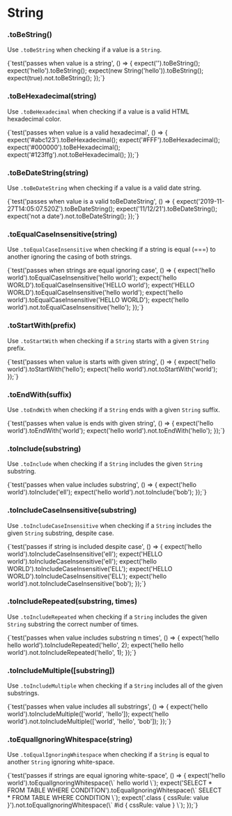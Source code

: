 
# String

### .toBeString()

Use `.toBeString` when checking if a value is a `String`.

<TestFile name="toBeString">
  {`test('passes when value is a string', () => {
  expect('').toBeString();
  expect('hello').toBeString();
  expect(new String('hello')).toBeString();
  expect(true).not.toBeString();
});`}
</TestFile>

### .toBeHexadecimal(string)

Use `.toBeHexadecimal` when checking if a value is a valid HTML hexadecimal color.

<TestFile name="toBeHexadecimal">
  {`test('passes when value is a valid hexadecimal', () => {
  expect('#abc123').toBeHexadecimal();
  expect('#FFF').toBeHexadecimal();
  expect('#000000').toBeHexadecimal();
  expect('#123ffg').not.toBeHexadecimal();
});`}
</TestFile>

### .toBeDateString(string)

Use `.toBeDateString` when checking if a value is a valid date string.

<TestFile name="toBeDateString">
  {`test('passes when value is a valid toBeDateString', () => {
  expect('2019-11-27T14:05:07.520Z').toBeDateString();
  expect('11/12/21').toBeDateString();
  expect('not a date').not.toBeDateString();
});`}
</TestFile>

### .toEqualCaseInsensitive(string)

Use `.toEqualCaseInsensitive` when checking if a string is equal (===) to another ignoring the casing of both strings.

<TestFile name="toEqualCaseInsensitive">
  {`test('passes when strings are equal ignoring case', () => {
  expect('hello world').toEqualCaseInsensitive('hello world');
  expect('hello WORLD').toEqualCaseInsensitive('HELLO world');
  expect('HELLO WORLD').toEqualCaseInsensitive('hello world');
  expect('hello world').toEqualCaseInsensitive('HELLO WORLD');
  expect('hello world').not.toEqualCaseInsensitive('hello');
});`}
</TestFile>

### .toStartWith(prefix)

Use `.toStartWith` when checking if a `String` starts with a given `String` prefix.

<TestFile name="toStartWith">
  {`test('passes when value is starts with given string', () => {
  expect('hello world').toStartWith('hello');
  expect('hello world').not.toStartWith('world');
});`}
</TestFile>

### .toEndWith(suffix)

Use `.toEndWith` when checking if a `String` ends with a given `String` suffix.

<TestFile name="toEndWith">
  {`test('passes when value is ends with given string', () => {
  expect('hello world').toEndWith('world');
  expect('hello world').not.toEndWith('hello');
});`}
</TestFile>

### .toInclude(substring)

Use `.toInclude` when checking if a `String` includes the given `String` substring.

<TestFile name="toInclude">
  {`test('passes when value includes substring', () => {
  expect('hello world').toInclude('ell');
  expect('hello world').not.toInclude('bob');
});`}
</TestFile>

### .toIncludeCaseInsensitive(substring)

Use `.toIncludeCaseInsensitive` when checking if a `String` includes the given `String` substring, despite case.

<TestFile name="toIncludeCaseInsensitive">
  {`test('passes if string is included despite case', () => {
  expect('hello world').toIncludeCaseInsensitive('ell');
  expect('HELLO world').toIncludeCaseInsensitive('ell');
  expect('hello WORLD').toIncludeCaseInsensitive('ELL');
  expect('HELLO WORLD').toIncludeCaseInsensitive('ELL');
  expect('hello world').not.toIncludeCaseInsensitive('bob');
});`}
</TestFile>

### .toIncludeRepeated(substring, times)

Use `.toIncludeRepeated` when checking if a `String` includes the given `String` substring the correct number of times.

<TestFile name="toIncludeRepeated">
  {`test('passes when value includes substring n times', () => {
  expect('hello hello world').toIncludeRepeated('hello', 2);
  expect('hello hello world').not.toIncludeRepeated('hello', 1);
});`}
</TestFile>

### .toIncludeMultiple([substring])

Use `.toIncludeMultiple` when checking if a `String` includes all of the given substrings.

<TestFile name="toIncludeMultiple">
  {`test('passes when value includes all substrings', () => {
  expect('hello world').toIncludeMultiple(['world', 'hello']);
  expect('hello world').not.toIncludeMultiple(['world', 'hello', 'bob']);
});`}
</TestFile>

### .toEqualIgnoringWhitespace(string)

Use `.toEqualIgnoringWhitespace` when checking if a `String` is equal to another `String` ignoring white-space.

<TestFile name="toEqualIgnoringWhitespace">
  {`test('passes if strings are equal ignoring white-space', () => {
  expect('hello world').toEqualIgnoringWhitespace(\`
      hello
      world
  \`);
  expect('SELECT * FROM TABLE WHERE CONDITION').toEqualIgnoringWhitespace(\`
      SELECT * FROM TABLE
      WHERE CONDITION
  \`);
  expect('.class { cssRule: value }').not.toEqualIgnoringWhitespace(\`
      #id {
          cssRule: value
      }
    \`);
});`}
</TestFile>
